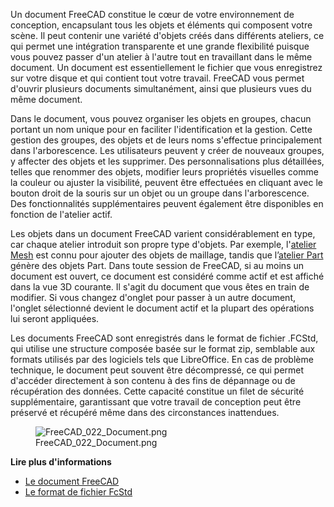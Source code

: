<languages/>

{{Docnav/fr
|[[Manual:Navigating_in_the_3D_view/fr|Navigation dans la vue 3D]]
|[[Manual:Parametric_objects/fr|Objets paramétriques]]
|[[Manual:Introduction/fr|Début du Manuel]]
|IconL=
|IconR=
|IconC=Crystal_Clear_manual.png
}}

{{Manual:TOC}}

<div class="mw-translate-fuzzy">
Un document FreeCAD constitue le cœur de votre environnement de conception, encapsulant tous les objets et éléments qui composent votre scène. Il peut contenir une variété d'objets créés dans différents ateliers, ce qui permet une intégration transparente et une grande flexibilité puisque vous pouvez passer d'un atelier à l'autre tout en travaillant dans le même document. Un document est essentiellement le fichier que vous enregistrez sur votre disque et qui contient tout votre travail. FreeCAD vous permet d'ouvrir plusieurs documents simultanément, ainsi que plusieurs vues du même document.
</div>

Dans le document, vous pouvez organiser les objets en groupes, chacun portant un nom unique pour en faciliter l'identification et la gestion. Cette gestion des groupes, des objets et de leurs noms s'effectue principalement dans l'arborescence. Les utilisateurs peuvent y créer de nouveaux groupes, y affecter des objets et les supprimer. Des personnalisations plus détaillées, telles que renommer des objets, modifier leurs propriétés visuelles comme la couleur ou ajuster la visibilité, peuvent être effectuées en cliquant avec le bouton droit de la souris sur un objet ou un groupe dans l'arborescence. Des fonctionnalités supplémentaires peuvent également être disponibles en fonction de l'atelier actif.

Les objets dans un document FreeCAD varient considérablement en type, car chaque atelier introduit son propre type d'objets. Par exemple, l'[[Mesh_Workbench/fr|atelier Mesh]] est connu pour ajouter des objets de maillage, tandis que l’[[Part_Workbench/fr|atelier Part]] génère des objets Part. Dans toute session de FreeCAD, si au moins un document est ouvert, ce document est considéré comme actif et est affiché dans la vue 3D courante. Il s'agit du document que vous êtes en train de modifier. Si vous changez d'onglet pour passer à un autre document, l'onglet sélectionné devient le document actif et la plupart des opérations lui seront appliquées.

Les documents FreeCAD sont enregistrés dans le format de fichier .FCStd, qui utilise une structure composée basée sur le format zip, semblable aux formats utilisés par des logiciels tels que LibreOffice. En cas de problème technique, le document peut souvent être décompressé, ce qui permet d'accéder directement à son contenu à des fins de dépannage ou de récupération des données. Cette capacité constitue un filet de sécurité supplémentaire, garantissant que votre travail de conception peut être préservé et récupéré même dans des circonstances inattendues.

[[Image:FreeCAD_022_Document.png]]

'''Lire plus d'informations'''

* [[Document_structure|Le document FreeCAD]]
* [[File_Format_FCStd|Le format de fichier FcStd]]


{{Docnav/fr
|[[Manual:Navigating_in_the_3D_view/fr|Navigation dans la vue 3D]]
|[[Manual:Parametric_objects/fr|Objets paramétriques]]
|[[Manual:Introduction/fr|Début du Manuel]]
|IconL=
|IconR=
|IconC=Crystal_Clear_manual.png
}}